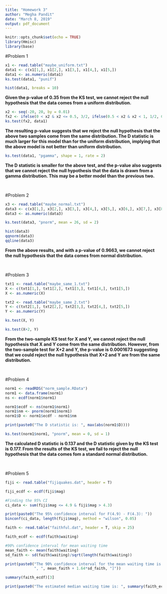 ```yaml
---
title: "Homework 3"
author: "Megha Pandit"
date: "March 8, 2019"
output: pdf_document
---
```


```r
knitr::opts_chunk$set(echo = TRUE)
library(Hmisc)
library(base)
```

#Problem 1

```r
x1 <- read.table("maybe_uniform.txt")
data1 <- c(x1[1,], x1[2,], x1[3,], x1[4,], x1[5,])
data1 <- as.numeric(data1)
ks.test(data1, "punif")

hist(data1, breaks = 10)
```
__**Given the p-value of 0.35 from the KS test, we cannot reject the null hypothesis that the data comes from a uniform distribution.**__


```r
x2 <- seq(-20, 20, by = 0.01)
fx2 <- ifelse(0 < x2 & x2 <= 0.5, 3/2, ifelse(0.5 < x2 & x2 < 1, 1/2, 0))
ks.test(fx2, data1)
```
__**The resulting p-value suggests that we reject the null hypothesis that the above two samples come from the same distribution. The D statistic is much larger for this model than for the uniform distribution, implying that the above model is not better than uniform distribution.**__


```r
ks.test(data1, "pgamma", shape = 1, rate = 2)
```
__**The D statistic is smaller for the above test, and the p-value also suggests that we cannot reject the null hypothesis that the data is drawn from a gamma distribution. This may be a better model than the previous two.**__

$~$
$~$

#Problem 2
```r
x3 <- read.table("maybe_normal.txt")
data3 <- c(x3[1,], x3[2,], x3[3,], x3[4,], x3[5,], x3[6,], x3[7,], x3[8,], x3[9,], x3[10,])
data3 <- as.numeric(data3)

ks.test(data3, "pnorm", mean = 26, sd = 2)
```

```r
hist(data3)
qqnorm(data3)
qqline(data3)
```

__**From the above results, and with a p-value of 0.9663, we cannot reject the null hypothesis that the data comes from normal distribution.**__

$~$
$~$

#Problem 3
```r
txt1 <- read.table("maybe_same_1.txt")
X <- c(txt1[1,], txt1[2,], txt1[3,], txt1[4,], txt1[5,])
X <- as.numeric(X)

txt2 <- read.table("maybe_same_2.txt")
Y <- c(txt2[1,], txt2[2,], txt2[3,], txt2[4,], txt2[5,])
Y <- as.numeric(Y)

ks.test(X, Y)

ks.test(X+2, Y)
```

__**From the two-sample KS test for X and Y, we cannot reject the null hypothesis that X and Y come from the same distribution. However, from the two-sample test for X+2 and Y, the p-value is 0.0001673 suggesting that we could reject the null hypothesis that X+2 and Y are from the same distribution.**__

$~$
$~$

#Problem 4

```r
norm1 <- readRDS("norm_sample.RData")
norm1 <- data.frame(norm1)
ns <- ecdf(norm1$norm1)

norm1$ecdf <- ns(norm1$norm1)
norm1$nm <- pnorm(norm1$norm1)
norm1$D <- norm1$ecdf - norm1$nm

print(paste0("The D statistic is: ", max(abs(norm1$D))))
```

```r
ks.test(norm1$norm1, "pnorm", mean = 0, sd = 1)
```

__**The calculated D statistic is 0.137 and the D statistic given by the KS test is 0.177. From the results of the KS test, we fail to reject the null hypothesis that the data comes fom a standard normal distribution.**__

$~$
$~$

#Problem 5

```r
fiji <- read.table("fijiquakes.dat", header = T)

fiji_ecdf <- ecdf(fiji$mag)

#Finding the 95% CI
ci_data <- sum(fiji$mag <= 4.9 & fiji$mag > 4.3)

print(paste0("The 95% confidence interval for F(4.9) - F(4.3): "))
binconf(ci_data, length(fiji$mag), method = "wilson", 0.05)
```

```r
faith <- read.table("faithful.dat", header = T, skip = 25)

faith_ecdf <- ecdf(faith$waiting)

#90% confidence interval for mean waiting time
mean_faith <- mean(faith$waiting)
sd_faith <- sd(faith$waiting)/sqrt(length(faith$waiting))

print(paste0("The 90% confidence interval for the mean waiting time is: [", mean_faith - 1.64*sd_faith,
             ", ", mean_faith + 1.64*sd_faith, "]"))

```

```r
summary(faith_ecdf)[3]

print(paste0("The estimated median waiting time is: ", summary(faith_ecdf)[3], " ", "min"))
```


